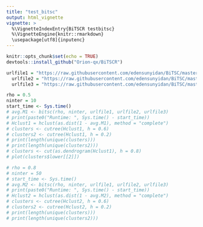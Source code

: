 ```yaml
---
title: "test_bitsc"
output: html_vignette
vignette: >
  %\VignetteIndexEntry{BiTSCR testbitsc}
  %\VignetteEngine{knitr::rmarkdown}
  \usepackage[utf8]{inputenc}
---
```


```r
knitr::opts_chunk$set(echo = TRUE)
devtools::install_github("Orion-qx/BiTSCR")
```

```r
urlfile1 = "https://raw.githubusercontent.com/edensunyidan/BiTSC/master/data/node_covariate_one.csv"
  urlfile2 = "https://raw.githubusercontent.com/edensunyidan/BiTSC/master/data/node_covariate_two.csv"
  urlfile3 = "https://raw.githubusercontent.com/edensunyidan/BiTSC/master/data/edge_one_two.csv"

```

```r
rho = 0.5
ninter = 10
start_time <- Sys.time()
# avg.M1 <- bitsc(rho, ninter, urlfile1, urlfile2, urlfile3)
# print(paste0("Runtime: ", Sys.time() - start_time))
# Hclust1 = hclust(as.dist(1 - avg.M1), method = "complete")
# clusters <- cutree(Hclust1, h = 0.6)
# clusters2 <- cutree(Hclust1, h = 0.2)
# print(length(unique(clusters)))
# print(length(unique(clusters2)))
# clusters <- cut(as.dendrogram(Hclust1), h = 0.8)
# plot(clusters$lower[[2]])
```

```r
# rho = 0.8
# ninter = 50
# start_time <- Sys.time()
# avg.M2 <- bitsc(rho, ninter, urlfile1, urlfile2, urlfile3)
# print(paste0("Runtime: ", Sys.time() - start_time))
# Hclust2 = hclust(as.dist(1 - avg.M2), method = "complete")
# clusters <- cutree(Hclust2, h = 0.6)
# clusters2 <- cutree(Hclust2, h = 0.2)
# print(length(unique(clusters)))
# print(length(unique(clusters2)))
```
